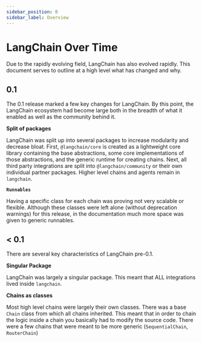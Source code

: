 ```yaml
---
sidebar_position: 0
sidebar_label: Overview
---
```


# LangChain Over Time

Due to the rapidly evolving field, LangChain has also evolved rapidly.
This document serves to outline at a high level what has changed and why.

## 0.1

The 0.1 release marked a few key changes for LangChain.
By this point, the LangChain ecosystem had become large both in the breadth of what it enabled as well as the community behind it.

**Split of packages**

LangChain was split up into several packages to increase modularity and decrease bloat.
First, `@langchain/core` is created as a lightweight core library containing the base abstractions,
some core implementations of those abstractions, and the generic runtime for creating chains.
Next, all third party integrations are split into `@langchain/community` or their own individual partner packages.
Higher level chains and agents remain in `langchain`.

**`Runnables`**

Having a specific class for each chain was proving not very scalable or flexible.
Although these classes were left alone (without deprecation warnings) for this release,
in the documentation much more space was given to generic runnables.

## < 0.1

There are several key characteristics of LangChain pre-0.1.

**Singular Package**

LangChain was largely a singular package.
This meant that ALL integrations lived inside `langchain`.

**Chains as classes**

Most high level chains were largely their own classes.
There was a base `Chain` class from which all chains inherited.
This meant that in order to chain the logic inside a chain you basically had to modify the source code.
There were a few chains that were meant to be more generic (`SequentialChain`, `RouterChain`)
